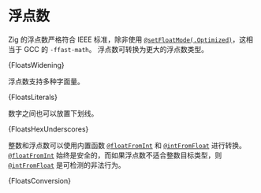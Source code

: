 

# 浮点数

Zig 的浮点数严格符合 IEEE 标准，除非使用 [`@setFloatMode(.Optimized)`](https://ziglang.org/documentation/master/#setFloatMode)，这相当于 GCC 的 `-ffast-math`。
浮点数可转换为更大的浮点数类型。

<CodeBlock language="zig">{FloatsWidening}</CodeBlock>

浮点数支持多种字面量。

<CodeBlock language="zig">{FloatsLiterals}</CodeBlock>

数字之间也可以放置下划线。

<CodeBlock language="zig">{FloatsHexUnderscores}</CodeBlock>

整数和浮点数可以使用内置函数 [`@floatFromInt`](https://ziglang.org/documentation/0.11.0/#floatFromInt) 和 [`@intFromFloat`](https://ziglang.org/documentation/0.11.0/#intFromFloat) 进行转换。
[`@floatFromInt`](https://ziglang.org/documentation/0.11.0/#floatFromInt) 始终是安全的，而如果浮点数不适合整数目标类型，则 [`@intFromFloat`](https://ziglang.org/documentation/0.11.0/#intFromFloat) 是可检测的非法行为。

<CodeBlock language="zig">{FloatsConversion}</CodeBlock>
